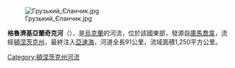 [[Image:Грузький_Єланчик.jpg|right]]

'''格魯濟基亞蘭奇克河'''（{{lang-uk|Грузький Яланчик}}），是[[烏克蘭|烏克蘭]]的河流，位於該國東部，發源自[[庫馬喬韋|庫馬喬韋]]，流經[[頓涅茨克州|頓涅茨克州]]，最終注入[[亞速海|亞速海]]，河道全長91公里，流域面積1,250平方公里。

{{DEFAULTSORT:Грузький Яланчик}}
[[Category:頓涅茨克州河流|Category:頓涅茨克州河流]]


{{Ukraine-river-stub}}